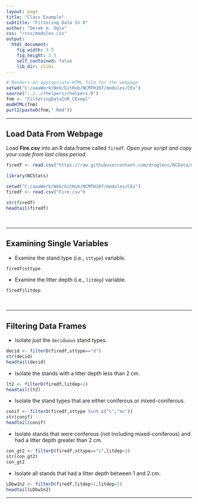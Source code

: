 ```yaml
---
layout: page
title: "Class Example"
subtitle: "Filtering Data In R"
author: "Derek H. Ogle"
css: "/css/modules.css"
output:
  html_document:
    fig_width: 3.5
    fig_height: 3.5
    self_contained: false
    lib_dir: zlibs
---
```

```r
# Renders an appropriate HTML file for the webpage
setwd("C:/aaaWork/Web/GitHub/NCMTH107/modules/CEx")
source("../../rhelpers/rhelpers.R")
fnm <- "FilteringDataInR_CExmpl"
modHTML(fnm)
purl2(paste0(fnm,".Rmd"))
```

----

## Load Data From Webpage

Load **Fire.csv** into an R data.frame called `firedf`. *Open your script and copy your code from last class period.*
```r
firedf <- read.csv("https://raw.githubusercontent.com/droglenc/NCData/master/Fire.csv")
```
```r
library(NCStats)
```
```r
setwd("C:/aaaWork/Web/GitHub/NCMTH107/modules/CEx")
firedf <- read.csv("Fire.csv")
```
```r
str(firedf)
headtail(firedf)
```

<br>

----

## Examining Single Variables

* Examine the stand type (i.e., `sttype`) variable.
```r
firedf$sttype
```

* Examine the litter depth (i.e., `litdep`) variable.
```r
firedf$litdep
```

<br>

----

## Filtering Data Frames
* Isolate just the `deciduous` stand types.
```r
decid <- filterD(firedf,sttype=="d")
str(decid)
headtail(decid)
```

* Isolate the stands with a litter depth less than 2 cm.
```r
lt2 <- filterD(firedf,litdep<2)
headtail(lt2)
```

* Isolate the stand types that are either coniferous or mixed-coniferous.
```r
conif <- filterD(firedf,sttype %in% c("c","mc"))
str(conif)
headtail(conif)
```

* Isolate stands that were conferous (not including mixed-coniferous) and had a litter depth greater than 2 cm.
```r
con_gt2 <- filterD(firedf,sttype=="c",litdep>2)
str(con_gt2)
con_gt2
```

* Isolate all stands that had a litter depth between 1 and 2 cm.
```r
LDbw1n2 <- filterD(firedf,litdep>1,litdep<2)
headtail(LDbw1n2)
```

----
